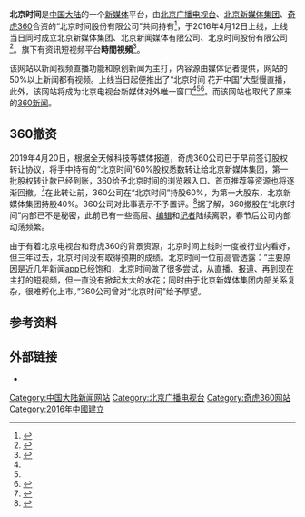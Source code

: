 {{Infobox_website
| native_name          =
| logo                 =    <!--網站標誌-->
| logocaption          =    <!--標誌說明-->
| screenshot           =    <!--截圖-->
| collapsible          =    <!--是否摺疊 可設定 yes-->
| collapsetext         =    <!--摺疊部分的標題文字-->
| caption              =    <!--截圖說明-->
| url                  =    {{url|1=www.btime.com}}
| slogan               =    <!--標語-->
| commercial           =    是
| type                 =    <!--網站類型-->
| registration         =    可选
| language             =    漢語
| num_users            =    <!--用戶數-->
| content_license      =    <!--內容的版權資訊-->
| owner                =    [[北京新媒体集团|北京新媒体集团]]
| author               =    [[北京广播电视台|北京广播电视台]]、[[北京新媒体集团|北京新媒体集团]]、[[奇虎360|奇虎360]]
| editor               =    <!---->
| launch_date          =    {{Start date and age|2016|4|12|df=yes}}
| revenue              =    <!--收入-->
| alexa                =    <!-- {{increase}} {{steady}} {{decrease}} [http://www.alexa.com/siteinfo/example.com ##] (US/Global, MM/YYYY) -->
| ip                   =    <!---->
| current_status       =    線上
| location             =    {{PRC}}[[北京市|北京市]]
| zip_code             =    <!--郵編-->
| telephone_no         =    <!--電話 {{tel}}-->
| abbreviated_name     =    <!--網站的簡稱-->
| programming language =    <!---->
}}
'''北京时间'''是[[中国大陆|中国大陆]]的一个[[新媒体|新媒体]]平台，由[[北京广播电视台|北京广播电视台]]、[[北京新媒体集团|北京新媒体集团]]、[[奇虎360|奇虎360]]合资的“北京时间股份有限公司”共同持有<ref name="about">{{cite news|title=关于我们|url=http://www.btime.com/aboutus.html|publisher=北京时间网|archiveurl=https://web.archive.org/web/20161017204426/http://www.btime.com/aboutus.html|archivedate=2016-10-17|accessdate=2016-05-20|dead-url=no}}{{不符}}</ref>，于2016年4月12日上线，上线当日同时成立北京新媒体集团、北京新闻媒体有限公司、北京时间股份有限公司<ref name="bjcb">{{cite news|title=“北京时间”邀市民当“云记者”|url=http://bjcb.morningpost.com.cn/html/2016-04/13/content_394718.htm|publisher=北京晨报|access-date=2016-05-20|archive-url=https://web.archive.org/web/20170111010443/http://bjcb.morningpost.com.cn/html/2016-04/13/content_394718.htm|archive-date=2017-01-11|dead-url=yes}}</ref>。旗下有资讯短视频平台'''時間視頻'''<ref>{{cite news |title=时间视频 |url=https://weibo.com/u/6250824982?is_hot=1 |accessdate=2022-01-27 |archive-date=2022-01-27 |archive-url=https://web.archive.org/web/20220127140922/https://weibo.com/u/6250824982?is_hot=1 }}</ref>。

该网站以新闻视频直播功能和原创新闻为主打，内容源由媒体记者提供，网站的50%以上新闻都有视频。上线当日起便推出了“北京时间 花开中国”大型慢直播，此外，该网站将成为北京电视台新媒体对外唯一窗口<ref name="about"/><ref name="bjcb"/><ref>{{cite news|title=360与北京电视台办短视频媒体“北京时间”上线|url=http://www.cnbeta.com/articles/491705.htm|publisher=CNBeta|accessdate=2016-05-20|archive-date=2016-04-15|archive-url=https://web.archive.org/web/20160415180859/http://www.cnbeta.com/articles/491705.htm|dead-url=no}}</ref>。而该网站也取代了原来的[[360搜索|360新闻]]。

==360撤资==
2019年4月20日，根据全天候科技等媒体报道，奇虎360公司已于早前签订股权转让协议，将手中持有的“北京时间”60%股权悉数转让给北京新媒体集团，第一批股权转让款已经到账，360给予北京时间的浏览器入口、首页推荐等资源也将逐渐回撤。<ref name=全天候科技>{{cite web |author1=马程 |title=独家 360已退出“北京时间”，第一批股权转让款已到账 |url=https://awtmt.com/articles/3514901 |website=全天候科技 |accessdate=2019-04-20 |date=2019-04-20 |archive-date=2019-04-20 |archive-url=https://web.archive.org/web/20190420213648/https://awtmt.com/articles/3514901 |dead-url=no }}</ref>在此转让前，360公司在“北京时间”持股60%，为第一大股东，北京新媒体集团持股40%。360公司对此事表示不予置评。<ref name=ihvhiqax4092396>{{cite web |title=360回应退出北京时间：不予置评 |url=https://tech.sina.com.cn/i/2019-04-20/doc-ihvhiqax4092396.shtml |website=新浪科技 |accessdate=2019-04-20 |date=2019-04-20 |archive-date=2019-04-20 |archive-url=https://web.archive.org/web/20190420213650/https://tech.sina.com.cn/i/2019-04-20/doc-ihvhiqax4092396.shtml |dead-url=no }}</ref>据了解，360撤股在“北京时间”内部已不是秘密，此前已有一些高层、[[编辑|编辑]]和[[记者|记者]]陆续离职{{R|全天候科技}}，春节后公司内部动荡频繁{{R|ihvhiqax4092396}}。

由于有着北京电视台和奇虎360的背景资源，北京时间上线时一度被行业内看好，但三年过去，北京时间没有取得预期的成绩。北京时间一位前高管透露：“主要原因是近几年新闻[[移动应用|app]]已经饱和，北京时间做了很多尝试，从直播、报道、再到现在主打的短视频，但一直没有掀起太大的水花；同时由于北京新媒体集团内部关系复杂，很难孵化上市。”360公司曾对“北京时间”给予厚望。{{R|全天候科技}}

==参考资料==
{{reflist}}

==外部链接==
*{{官网|http://www.btime.com/}}

{{北京电视台}}
{{奇虎}}

[[Category:中国大陆新闻网站|Category:中国大陆新闻网站]]
[[Category:北京广播电视台|Category:北京广播电视台]]
[[Category:奇虎360网站|Category:奇虎360网站]]
[[Category:2016年中國建立|Category:2016年中國建立]]